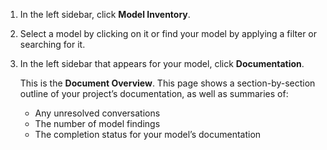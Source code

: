1. In the left sidebar, click **Model Inventory**.

1. Select a model by clicking on it or find your model by applying a filter or searching for it.

1. In the left sidebar that appears for your model, click **Documentation**. 

   This is the **Document Overview**. This page shows a section-by-section outline of your project's documentation, as well as summaries of: 

   - Any unresolved conversations
   - The number of model findings
   - The completion status for your model's documentation
